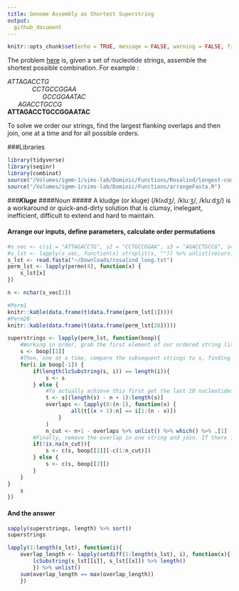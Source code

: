 ```yaml
---
title: Genome Assembly as Shortest Superstring
output:
  github_document
---
```


```r
knitr::opts_chunk$set(echo = TRUE, message = FALSE, warning = FALSE, fig.align = 'center')
```

The problem [here](http://rosalind.info/problems/long/) is, given a set of nucleotide strings, assemble the shortest possible combination. For example :

_ATTAGACCTG_  
&nbsp; &nbsp; &nbsp; &nbsp; &nbsp; &nbsp; &nbsp; _CCTGCCGGAA_  
&nbsp; &nbsp; &nbsp; &nbsp; &nbsp; &nbsp; &nbsp; &nbsp; &nbsp; &nbsp; _GCCGGAATAC_  
&nbsp; &nbsp; &nbsp; _AGACCTGCCG_  
**ATTAGACCTGCCGGAATAC**

To solve we order our strings, find the largest flanking overlaps and then join, one at a time and for all possible orders.

###Libraries
```r
library(tidyverse)
library(seqinr)
library(combinat)
source("/Volumes/igmm-1/sims-lab/Dominic/Functions/Rosalind/longest-common-substring.R")
source("/Volumes/igmm-1/sims-lab/Dominic/Functions/arrangeFasta.R")
```

###*__Kluge__*
####*Noun*
##### A kludge (or kluge) (/klʌdʒ/, /kluːʒ/, /kluːdʒ/) is a workaround or quick-and-dirty solution that is clumsy, inelegant, inefficient, difficult to extend and hard to maintain.

#### Arrange our inputs, define parameters, calculate order permutations

```r
#s_vec <- c(s1 = "ATTAGACCTG", s2 = "CCTGCCGGAA", s3 = "AGACCTGCCG", s4 = "GCCGGAATAC")
#s_lst <- lapply(s_vec, function(x) strsplit(x, "")) %>% unlist(recursive = FALSE)
s_lst <- read.fasta("~/Downloads/rosalind_long.txt")
perm_lst <- lapply(permn(4), function(x) {
    s_lst[x]
})

n <- nchar(s_vec[1])
```
```r
#Perm1
knitr::kable(data.frame(t(data.frame(perm_lst[1]))))
#Perm20
knitr::kable(data.frame(t(data.frame(perm_lst[20]))))
```



```r
superstrings <- lapply(perm_lst, function(boop){
    #Working in order, grab the first element of our ordered string list
    s <- boop[[1]]
    #Then, one at a time, compare the subsequent strings to s, finding the largest flanking overlap possible and then merge on this overlap. Importantly as our superstring grows, we first have to check that our comparison string isn't found wholly within
    for(i in boop[-1]) {
        if(length(lcSubstring(s, i)) == length(i)){
            s <- s
        } else {
            #To actually achieve this first get the last 10 nucleotides of s (as s will grew incrementally with each addition) and knock a nucleotide at a time off of the front of t and the end of i. Then find the first time that t and i are identical
            t <- s[(length(s) - n + 1):length(s)]
            overlaps <- lapply(0:(n-1), function(x) {
                    all(t[(x + 1):n] == i[1:(n - x)])
                }
            )
            n_cut <- n+1 - overlaps %>% unlist() %>% which() %>% .[1]
        #Finally, remove the overlap in one string and join. If there is no overlap then just join
        if(!is.na(n_cut)){
            s <- c(s, boop[[2]][-c(1:n_cut)])    
        } else {
            s <- c(s, boop[[2]])
        }        
    }
}
    s    
})
```

#### And the answer

```r
sapply(superstrings, length) %>% sort()
superstrings
```

```r
lapply(1:length(s_lst), function(i){
    overlap_length <- lapply(setdiff(1:length(s_lst), i), function(x){
        lcSubstring(s_lst[[i]], s_lst[[x]]) %>% length()
        }) %>% unlist()
    sum(overlap_length == max(overlap_length))
    })
```

```r

```

